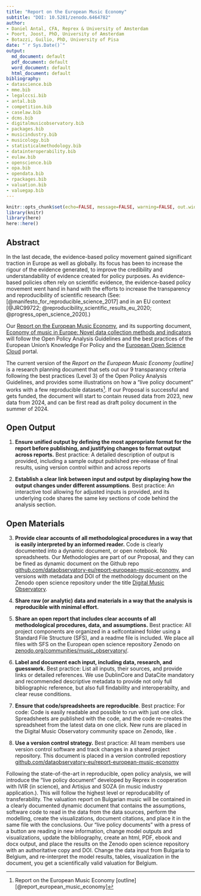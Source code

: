 ```yaml
---
title: "Report on the European Music Economy"
subtitle: "DOI: 10.5281/zenodo.6464782"
author:
- Daniel Antal, CFA, Reprex & University of Amsterdam
- Poort, Joost, PhD, University of Amsterdam
- Botazzi, Guilio, PhD, University of Pisa
date: "`r Sys.Date()`"
output:
  md_document: default
  pdf_document: default
  word_document: default
  html_document: default
bibliography:
- datascience.bib
- mme.bib
- legalccsi.bib
- antal.bib
- competition.bib
- caselaw.bib
- dcms.bib
- digitalmusicobservatory.bib
- packages.bib
- musicindustry.bib
- musicology.bib
- statisticalmethodology.bib
- datainteroperability.bib
- eulaw.bib
- openscience.bib
- opa.bib
- opendata.bib
- rpackages.bib
- valuation.bib
- valuegap.bib
---
```


```r
knitr::opts_chunk$set(echo=FALSE, message=FALSE, warning=FALSE, out.width = '95%', fig.align = 'center')
library(knitr)
library(here)
here::here()
```

## Abstract

In the last decade, the evidence-based policy movement gained significant traction in Europe as well as globally. Its focus has been to increase the rigour of the evidence generated, to improve the credibility and understandability of evidence created for policy purposes.  As evidence-based policies often rely on scientific evidence, the evidence-based policy movement went hand in hand with the efforts to increase the transparency and reproducibility of scientific research (See: [@manifesto_for_reproducible_science_2017] and in an EU context [@JRC99722; @reproducibility_scientific_results_eu_2020; @progress_open_science_2020].)  

Our [Report on the European Music Economy](https://zenodo.org/record/6464782#.Ylq7JNpBzIU), and its supporting document, [Economy of music in Europe: Novel data collection methods and indicators]() will follow the Open Policy Analysis Guidelines and the best practices of the European Union's Knowledge For Policy and the [European Open Science Cloud](https://eosc-portal.eu/) portal. 

The current version of the _Report on the European Music Economy [outline]_ is a research planning document that sets out our 9 transparancy criteria following the best practices (Level 3) of the Open Policy Analysis Guidelines, and provides some illustrations on how a "live policy document" works with a few reproducible datasets^[Report on the European Music Economy [outline] [@report_european_music_economy]]. If our Proposal is successful and gets funded, the document will start to contain reused data from 2023, new data from 2024, and can be first read as draft policy document in the summer of 2024. 


## Open Output 

1. **Ensure unified output by defining the most appropriate format for the report
before publishing, and justifying changes to format output across reports.** Best practice: A detailed description of output is provided, including a sample output published 
pre-release of final results, using version control within and across reports

2. **Establish a clear link between input and output by displaying how the output changes under different assumptions**. Best practice: An interactive tool allowing for adjusted inputs is provided, and its underlying code shares the same key sections of code behind the analysis section.


## Open Materials 

3. **Provide clear accounts of all methodological procedures in a way that is easily interpreted by an informed reader.** Code is clearly documented into a dynamic document, or
open notebook. No spreadsheets. Our Methodologies are part of our Proposal, and they can be fined as dynamic document on the Github repo [github.com/dataobservatory-eu/report-european-music-economy](https://github.com/dataobservatory-eu/report-european-music-economy), and versions with metadata and DOI of the methodology document on the Zenodo open science repository under the title [Digital Music Observatory](https://zenodo.org/communities/music_observatory/). 

4. **Share raw (or analytic) data and materials in a way that the analysis is reproducible with minimal effort.**

5. **Share an open report that includes clear accounts of all methodological procedures, data, and assumptions.** Best practice: All project components are organized in a selfcontained folder using a Standard File Structure (SFS), and a readme file is included. We place all files with SFS on the European open science repository Zenodo on [zenodo.org/communities/music_observatory/](https://zenodo.org/communities/music_observatory/).

7. **Label and document each input, including data, research, and guesswork.** Best practice: List all inputs, their sources, and provide links or detailed references. We use DublinCore and DataCite mandatory and recommended descriptive metadata to provide not only full bibliographic reference, but also full findability and interoperabilty, and clear reuse conditions.

7. **Ensure that code/spreadsheets are reproducible**. Best practice: For code: Code is easily readable and possible to run with just one click. Spreadsheets are published with the code, and the code re-creates the spreadsheet from the latest data on one click. New runs are placed in the Digital Music Observatory community space on Zenodo, like []().

9. **Use a version control strategy.** Best practice: All team members use version control software and track changes in a shared project repository. This document is placed in a version controlled repostiory [github.com/dataobservatory-eu/report-european-music-economy](https://github.com/dataobservatory-eu/report-european-music-economy)



Following the state-of-the-art in reproducible, open policy analysis, we will introduce the "live policy document" developed by Reprex in cooperation with IVIR (in science), and Artisjus and SOZA (in music industry application.). This will follow the highest level or reproducability of transferability. The valuation report on Bulgarian music will be contained in a clearly documented dynamic document that contains the assumptions, software code to read in the data from the data sources, perform the modelling, create the visualizations, document citations, and place it in the same file with the conclusions.   Our "live policy documents" with a press of a button are reading in new information, change model outputs and visualizations, update the bibliography, create an html, PDF, ebook and docx output, and place the results on the Zenodo open science repository with an authoritative copy and DOI.  Change the data input from Bulgaria to Belgium, and re-interpret the model results, tables, visualization in the document, you get a scientifically valid valuation for Belgium.
